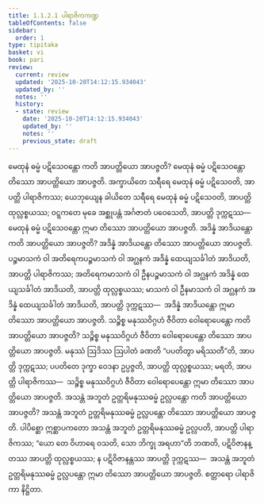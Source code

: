```yaml
---
title: 1.1.2.1 ပါရာဇိကကဏ္ဍ
tableOfContents: false
sidebar:
  order: 1
type: tipitaka
basket: vi
book: pari
review:
  current: review
  updated: '2025-10-20T14:12:15.934043'
  updated_by: ''
  notes: ''
  history:
  - state: review
    date: '2025-10-20T14:12:15.934043'
    updated_by: ''
    notes: ''
    previous_state: draft
---
```



<DynamicBreadcrumb />


<ReviewStatus review={frontmatter.review} showDetails={true} />

<HypothesisAnnotation frontmatter={frontmatter} />

<Division number="157" book="pari" e="ch" v="5" p="55">

<Paragraph number="333" book="pari">
မေထုနံ ဓမ္မံ ပဋိသေဝန္တော ကတိ အာပတ္တိယော အာပဇ္ဇတိ? မေထုနံ ဓမ္မံ ပဋိသေဝန္တော တိဿော အာပတ္တိယော အာပဇ္ဇတိ. အက္ခာယိတေ သရီရေ မေထုနံ ဓမ္မံ ပဋိသေဝတိ, အာပတ္တိ ပါရာဇိကဿ; ယေဘုယျေန ခါယိတေ သရီရေ မေထုနံ ဓမ္မံ ပဋိသေဝတိ, အာပတ္တိ ထုလ္လစ္စယဿ; ဝဋ္ဋကတေ မုခေ အစ္ဆုပန္တံ အင်္ဂဇာတံ ပဝေသေတိ, အာပတ္တိ ဒုက္ကဋဿ—  မေထုနံ ဓမ္မံ ပဋိသေဝန္တော ဣမာ တိဿော အာပတ္တိယော အာပဇ္ဇတိ.
</Paragraph>

</Division>
<Division number="158" book="pari" e="ch" v="5" p="55">

<Paragraph number="334" book="pari">
အဒိန္နံ အာဒိယန္တော ကတိ အာပတ္တိယော အာပဇ္ဇတိ? အဒိန္နံ အာဒိယန္တော တိဿော အာပတ္တိယော အာပဇ္ဇတိ. ပဉ္စမာသကံ ဝါ အတိရေကပဉ္စမာသကံ ဝါ အဂ္ဃနကံ အဒိန္နံ ထေယျသင်္ခါတံ အာဒိယတိ, အာပတ္တိ ပါရာဇိကဿ; အတိရေကမာသကံ ဝါ ဦနပဉ္စမာသကံ ဝါ အဂ္ဃနကံ အဒိန္နံ ထေယျသင်္ခါတံ အာဒိယတိ, အာပတ္တိ ထုလ္လစ္စယဿ; မာသကံ ဝါ ဦနမာသကံ ဝါ အဂ္ဃနကံ အဒိန္နံ ထေယျသင်္ခါတံ အာဒိယတိ, အာပတ္တိ ဒုက္ကဋဿ—  အဒိန္နံ အာဒိယန္တော ဣမာ တိဿော အာပတ္တိယော အာပဇ္ဇတိ.
</Paragraph>

</Division>
<Division number="159" book="pari" e="ch" v="5" p="56">

<Paragraph number="335" book="pari">
သဉ္စိစ္စ မနုဿဝိဂ္ဂဟံ ဇီဝိတာ ဝေါရောပေန္တော ကတိ အာပတ္တိယော အာပဇ္ဇတိ? သဉ္စိစ္စ မနုဿဝိဂ္ဂဟံ ဇီဝိတာ ဝေါရောပေန္တော တိဿော အာပတ္တိယော အာပဇ္ဇတိ. မနုဿံ ဩဒိဿ ဩပါတံ ခဏတိ “ပပတိတွာ မရိဿတီ”တိ, အာပတ္တိ ဒုက္ကဋဿ; ပပတိတေ ဒုက္ခာ ဝေဒနာ ဥပ္ပဇ္ဇတိ, အာပတ္တိ ထုလ္လစ္စယဿ; မရတိ, အာပတ္တိ ပါရာဇိကဿ—  သဉ္စိစ္စ မနုဿဝိဂ္ဂဟံ ဇီဝိတာ ဝေါရောပေန္တော ဣမာ တိဿော အာပတ္တိယော အာပဇ္ဇတိ.
</Paragraph>

</Division>
<Division number="160" book="pari" e="ch" v="5" p="56">

<Paragraph number="336" book="pari">
အသန္တံ အဘူတံ ဥတ္တရိမနုဿဓမ္မံ ဥလ္လပန္တော ကတိ အာပတ္တိယော အာပဇ္ဇတိ? အသန္တံ အဘူတံ ဥတ္တရိမနုဿဓမ္မံ ဥလ္လပန္တော တိဿော အာပတ္တိယော အာပဇ္ဇတိ. ပါပိစ္ဆော ဣစ္ဆာပကတော အသန္တံ အဘူတံ ဥတ္တရိမနုဿဓမ္မံ ဥလ္လပတိ, အာပတ္တိ ပါရာဇိကဿ; “ယော တေ ဝိဟာရေ ဝသတိ, သော ဘိက္ခု အရဟာ”တိ ဘဏတိ, ပဋိဝိဇာနန္တဿ အာပတ္တိ ထုလ္လစ္စယဿ; န ပဋိဝိဇာနန္တဿ အာပတ္တိ ဒုက္ကဋဿ—  အသန္တံ အဘူတံ ဥတ္တရိမနုဿဓမ္မံ ဥလ္လပန္တော ဣမာ တိဿော အာပတ္တိယော အာပဇ္ဇတိ.

</Paragraph>
</Division>

<Paragraph number="337" type="center" book="pari">
စတ္တာရော ပါရာဇိကာ နိဋ္ဌိတာ.
</Paragraph>